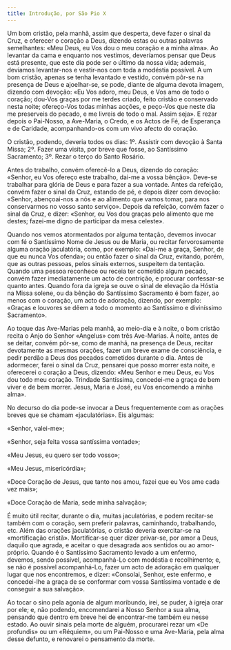 ```yaml
---
title: Introdução, por São Pio X
---
```


Um bom cristão, pela manhã, assim que desperta, deve fazer o sinal da Cruz, e oferecer o coração a Deus, dizendo estas ou outras palavras semelhantes: «Meu Deus, eu Vos dou o meu coração e a minha alma». Ao levantar da cama e enquanto nos vestimos, deveríamos pensar que Deus está presente, que este dia pode ser o último da nossa vida; ademais, devíamos levantar-nos e vestir-nos com toda a modéstia possível. A um bom cristão, apenas se tenha levantado e vestido, convém pôr-se na presença de Deus e ajoelhar-se, se pode, diante de alguma devota imagem, dizendo com devoção: «Eu Vos adoro, meu Deus, e Vos amo de todo o coração; dou-Vos graças por me terdes criado, feito cristão e conservado nesta noite; ofereço-Vos todas minhas acções, e peço-Vos que neste dia me preserveis do pecado, e me livreis de todo o mal. Assim seja». E rezar depois o Pai-Nosso, a Ave-Maria, o Credo, e os Actos de Fé, de Esperança e de Caridade, acompanhando-os com um vivo afecto do coração.

O cristão, podendo, deveria todos os dias: 1º. Assistir com devoção à Santa Missa; 2º. Fazer uma visita, por breve que fosse, ao Santíssimo Sacramento; 3º. Rezar o terço do Santo Rosário.

Antes do trabalho, convém oferecê-lo a Deus, dizendo do coração: «Senhor, eu Vos ofereço este trabalho, dai-me a vossa bênção». Deve-se trabalhar para glória de Deus e para fazer a sua vontade. Antes da refeição, convém fazer o sinal da Cruz, estando de pé, e depois dizer com devoção: «Senhor, abençoai-nos a nós e ao alimento que vamos tomar, para nos conservarmos no vosso santo serviço». Depois da refeição, convém fazer o sinal da Cruz, e dizer: «Senhor, eu Vos dou graças pelo alimento que me destes; fazei-me digno de participar da mesa celeste».

Quando nos vemos atormentados por alguma tentação, devemos invocar com fé o Santíssimo Nome de Jesus ou de Maria, ou recitar fervorosamente alguma oração jaculatória, como, por exemplo: «Dai-me a graça, Senhor, de que eu nunca Vos ofenda»; ou então fazer o sinal da Cruz, evitando, porém, que as outras pessoas, pelos sinais externos, suspeitem da tentação. Quando uma pessoa reconhece ou receia ter cometido algum pecado, convém fazer imediatamente um acto de contrição, e procurar confessar-se quanto antes. Quando fora da igreja se ouve o sinal de elevação da Hóstia na Missa solene, ou da bênção do Santíssimo Sacramento é bom fazer, ao menos com o coração, um acto de adoração, dizendo, por exemplo: «Graças e louvores se dêem a todo o momento ao Santíssimo e diviníssimo Sacramento».

Ao toque das Ave-Marias pela manhã, ao meio-dia e à noite, o bom cristão recita o Anjo do Senhor «Angelus» com três Ave-Marias. À noite, antes de se deitar, convém pôr-se, como de manhã, na presença de Deus, recitar devotamente as mesmas orações, fazer um breve exame de consciência, e pedir perdão a Deus dos pecados cometidos durante o dia. Antes de adormecer, farei o sinal da Cruz, pensarei que posso morrer esta noite, e oferecerei o coração a Deus, dizendo: «Meu Senhor e meu Deus, eu Vos dou todo meu coração. Trindade Santíssima, concedei-me a graça de bem viver e de bem morrer. Jesus, Maria e José, eu Vos encomendo a minha alma».

No decurso do dia pode-se invocar a Deus frequentemente com as orações breves que se chamam «jaculatórias». Eis algumas:

«Senhor, valei-me»;

«Senhor, seja feita vossa santíssima vontade»;

«Meu Jesus, eu quero ser todo vosso»;

«Meu Jesus, misericórdia»;

«Doce Coração de Jesus, que tanto nos amou, fazei que eu Vos ame cada vez mais»;

«Doce Coração de Maria, sede minha salvação»;

É muito útil recitar, durante o dia, muitas jaculatórias, e podem recitar-se também com o coração, sem preferir palavras, caminhando, trabalhando, etc. Além das orações jaculatórias, o cristão deveria exercitar-se na «mortificação cristã». Mortificar-se quer dizer privar-se, por amor a Deus, daquilo que agrada, e aceitar o que desagrada aos sentidos ou ao amor-próprio. Quando é o Santíssimo Sacramento levado a um enfermo, devemos, sendo possível, acompanhá-Lo com modéstia e recolhimento; e, se não é possível acompanhá-Lo, fazer um acto de adoração em qualquer lugar que nos encontremos, e dizer: «Consolai, Senhor, este enfermo, e concedei-lhe a graça de se conformar com vossa Santíssima vontade e de conseguir a sua salvação».

Ao tocar o sino pela agonia de algum moribundo, irei, se puder, à igreja orar por ele; e, não podendo, encomendarei a Nosso Senhor a sua alma, pensando que dentro em breve hei de encontrar-me também eu nesse estado. Ao ouvir sinais pela morte de alguém, procurarei rezar um «De profundis» ou um «Réquiem», ou um Pai-Nosso e uma Ave-Maria, pela alma desse defunto, e renovarei o pensamento da morte.
